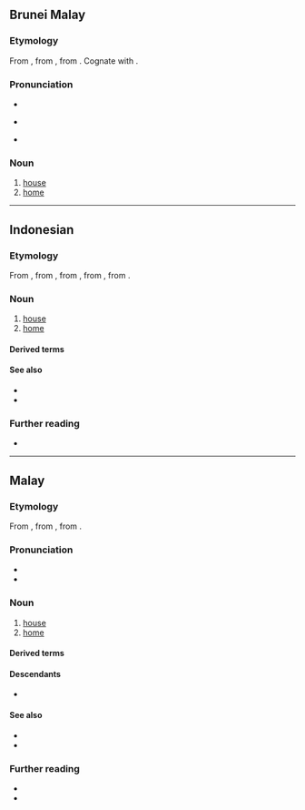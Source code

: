 ==Brunei Malay==

===Etymology===
From {{inh|ms|poz-mly-pro|*rumah}}, from {{inh|ms|poz-pro|*ʀumaq}}, from {{inh|ms|map-pro|*ʀumaq}}. Cognate with {{cog|ms|rumah}}.

===Pronunciation===
* {{IPA|kxd|/ru.mah/}}
* {{a|Kedayan}} {{IPA|kxd|/umah/}}
* {{hyph|kxd|ru|mah}}

===Noun===
{{head|kxd|noun}}

# [[house]] {{gloss|[[abode]]}}
# [[home]] {{gloss|[[house]] or [[structure]] in which [[someone]] [[live]]s}}

----

==Indonesian==
{{wikipedia|lang=id}}

===Etymology===
From {{inh|id|ms|rumah}}, 
from {{inh|id|ms-cla|rumah|t=house}}, from {{inh|id|poz-mly-pro|*rumah}}, from {{inh|id|poz-pro|*ʀumaq}}, from {{inh|id|map-pro|*ʀumaq}}.

===Noun===
{{id-noun}}

# [[house]] {{gloss|[[abode]]}}
# [[home]] {{gloss|[[house]] or [[structure]] in which [[someone]] [[live]]s}}
#: {{ux|id|[[kemarin|Kemarin]] [[aku]] [[pergi]] [[ke]] '''rumah''' [[teman]].|I went to a friend’s '''home''' yesterday.}}

====Derived terms====
{{id-der|lang=id|340|340+221|310+221|121+31|21+31|350+221|430|131+310+221}}
{{col3|id|title=compound words
|{{l|id|rumah makan||restaurant}}
|{{l|id|rumah panjang||longhouse}}
|{{l|id|rumah pelacuran||brothel}}
|{{l|id|rumah sakit||hospital}}
|{{l|id|rumah tangga||household}}
}}

====See also====
* {{l|id|kediaman||residence}}
* {{l|id|tempat tinggal||residence}}

===Further reading===
* {{R:KBBI Daring}}

----

==Malay==
{{wikipedia|lang=ms}}

===Etymology===
From {{inh|ms|poz-mly-pro|*rumah}}, from {{inh|ms|poz-pro|*ʀumaq}}, from {{inh|ms|map-pro|*ʀumaq}}.

===Pronunciation===
* {{IPA|ms|/ru.mah/}}
* {{rhymes|ms|umah|mah|ah}}

===Noun===
{{ms-noun|j=رومه}}

# [[house]] {{gloss|[[abode]]}}
# [[home]] {{gloss|[[house]] or [[structure]] in which [[someone]] [[live]]s}}
#: {{ux|ms|[[semalam|Semalam]] [[aku]] [[pergi]] [[ke]] '''rumah''' [[kawan]].|I went to a friend’s '''home''' yesterday.}}
#: {{syn|ms|[[bait]] / [[بيت]]|q=archaic}}

====Derived terms====
{{ms-der|430|131+310+221|121+31|340|340+221|350+221|210+140|22}}
{{col3|ms|title=compound words
|{{l|ms|rumah agam||mansion}}
|{{l|ms|[[rumah makan]] / [[رومه ماکن]]||eatery}}
|{{l|ms|[[rumah panjang]] / [[رومه ڤنجڠ]]||longhouse}}
|{{l|ms|rumah pelacuran||brothel}}
|{{l|ms|[[rumah sakit]] / [[رومه ساکيت]]||infirmary; hospital}}
|{{l|ms|rumah tangga||household}}
|{{l|ms|tuai rumah||leader of a longhouse}}
}}

====Descendants====
* {{desc|id|rumah}}

====See also====
* {{l|ms|kediaman||residence}}
* {{l|ms|tempat tinggal||residence}}

===Further reading===
* {{R:PRPM}}
* {{R:KD4}}